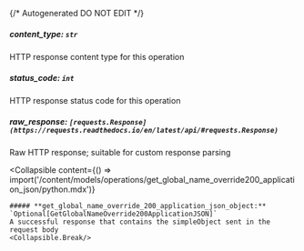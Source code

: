 {/* Autogenerated DO NOT EDIT  */}

##### **content_type:** `str`
HTTP response content type for this operation

##### **status_code:** `int`
HTTP response status code for this operation

##### **raw_response:** `[requests.Response](https://requests.readthedocs.io/en/latest/api/#requests.Response)`
Raw HTTP response; suitable for custom response parsing

<Collapsible
    content={() => import('/content/models/operations/get_global_name_override200_application_json/python.mdx')}
>
    ##### **get_global_name_override_200_application_json_object:** `Optional[GetGlobalNameOverride200ApplicationJSON]`
    A successful response that contains the simpleObject sent in the request body
    <Collapsible.Break/>
</Collapsible>

